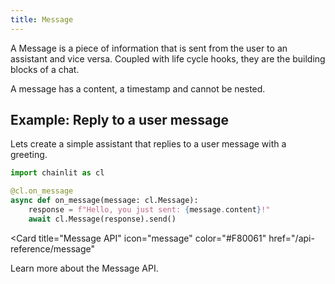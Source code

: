 ```yaml
---
title: Message
---
```


A Message is a piece of information that is sent from the user to an assistant and vice versa.
Coupled with life cycle hooks, they are the building blocks of a chat.

A message has a content, a timestamp and cannot be nested.

## Example: Reply to a user message

Lets create a simple assistant that replies to a user message with a greeting.

```py
import chainlit as cl

@cl.on_message
async def on_message(message: cl.Message):
    response = f"Hello, you just sent: {message.content}!"
    await cl.Message(response).send()
```

<Card
  title="Message API"
  icon="message"
  color="#F80061"
  href="/api-reference/message"
>
  Learn more about the Message API.
</Card>
